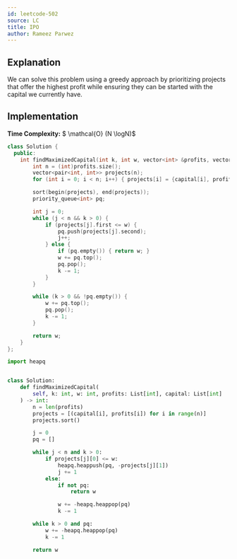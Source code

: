 ```yaml
---
id: leetcode-502
source: LC
title: IPO
author: Rameez Parwez
---
```


## Explanation

We can solve this problem using a greedy approach by prioritizing projects that offer the highest profit while ensuring they can be started with the capital we currently have.

## Implementation

**Time Complexity:** $ \mathcal{O} (N \logN)$

<LanguageSection>
<CPPSection>

```cpp
class Solution {
  public:
	int findMaximizedCapital(int k, int w, vector<int> &profits, vector<int> &capital) {
		int n = (int)profits.size();
		vector<pair<int, int>> projects(n);
		for (int i = 0; i < n; i++) { projects[i] = {capital[i], profits[i]}; }

		sort(begin(projects), end(projects));
		priority_queue<int> pq;

		int j = 0;
		while (j < n && k > 0) {
			if (projects[j].first <= w) {
				pq.push(projects[j].second);
				j++;
			} else {
				if (pq.empty()) { return w; }
				w += pq.top();
				pq.pop();
				k -= 1;
			}
		}

		while (k > 0 && !pq.empty()) {
			w += pq.top();
			pq.pop();
			k -= 1;
		}

		return w;
	}
};
```

</CPPSection>
<PySection>

```py
import heapq


class Solution:
	def findMaximizedCapital(
		self, k: int, w: int, profits: List[int], capital: List[int]
	) -> int:
		n = len(profits)
		projects = [(capital[i], profits[i]) for i in range(n)]
		projects.sort()

		j = 0
		pq = []

		while j < n and k > 0:
			if projects[j][0] <= w:
				heapq.heappush(pq, -projects[j][1])
				j += 1
			else:
				if not pq:
					return w

				w += -heapq.heappop(pq)
				k -= 1

		while k > 0 and pq:
			w += -heapq.heappop(pq)
			k -= 1

		return w
```

</PySection>
</LanguageSection>
